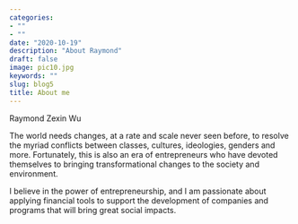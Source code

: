 ```yaml
---
categories:
- ""
- ""
date: "2020-10-19"
description: "About Raymond"
draft: false
image: pic10.jpg
keywords: ""
slug: blog5
title: About me
---
```

Raymond Zexin Wu

The world needs changes, at a rate and scale never seen before, to resolve the myriad conflicts between classes, cultures, ideologies, genders and more. Fortunately, this is also an era of entrepreneurs who have devoted themselves to bringing transformational changes to the society and environment.

I believe in the power of entrepreneurship, and I am passionate about applying financial tools to support the development of companies and programs that will bring great social impacts. 